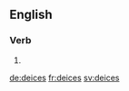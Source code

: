 
==English==

===Verb===
{{head|en|verb form}}

# {{en-third-person singular of|deice}}

[[de:deices]]
[[fr:deices]]
[[sv:deices]]